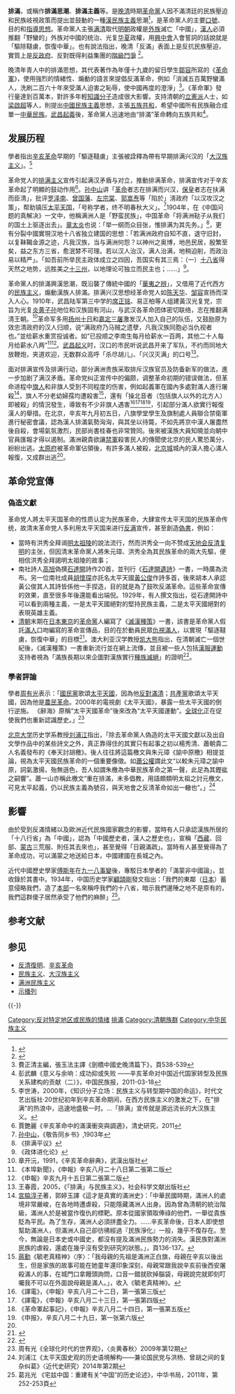 '''排滿'''，或稱作'''排滿思潮'''、'''排滿主義'''等。是[[清朝|晚清]]時期[[中華革命黨|革命黨]]人因不滿清廷的民族壓迫和民族岐視政策而提出並鼓動的一種[[漢民族主義|漢民族主義]]思潮<ref>{{Cite web |url=http://dangshi.people.com.cn/GB/151935/230642/230646/15701944.html |title=章开沅：“排满”与民族运动 |access-date=2018-03-11 |archive-date=2018-03-10 |archive-url=https://web.archive.org/web/20180310010357/http://dangshi.people.com.cn/GB/151935/230642/230646/15701944.html |dead-url=no }}</ref>，是革命黨人的主要[[口號|口號]]、目的和[[指導思想|指導思想]]。革命黨人主張[[满清|满清]]取代[[明朝|明朝]]政權是[[外族|外族]]滅亡「中國」，[[汉族|漢人]]必須推翻「野蠻的」外族对中國的统治、光复[[华夏|华夏]]政權，用[[興中會|興中會]]入會誓詞的話說就是「驅除韃虜，恢復中華」。也有說法指出，晚清「反滿」表面上是反抗民族壓迫，實質上是[[反政府|反政府]]、反對既得利益集團的[[階級鬥爭|階級鬥爭]] <ref name ="章健2014">{{cite web|author1=章健|title=满文朱批、满汉畛域———对欧立德的质疑|url=http://book.ifeng.com/special/detail_2014_07/04/134750_0.shtml|access-date=2018-03-11|archive-date=2021-02-23|archive-url=https://web.archive.org/web/20210223134333/http://book.ifeng.com/special/detail_2014_07/04/134750_0.shtml|dead-url=no}}</ref>。

晚清年青人中的排滿思想，其代表著作為年僅十九歲的留日學生[[鄒容|鄒容]]所寫的《[[革命軍|革命軍]]》，使用強烈的情緒性、煽動的語言來提倡反滿革命，例如「消滅五百萬野蠻滿人，洗刷二百六十年來受滿人迫害之恥辱，使中國再度的澄淨」<ref>費正清主編，張玉法主譯《劍橋中國史晚清篇下》，頁538-539</ref>。《革命軍》發行量達到百萬本，對許多年輕[[知識分子|知識分子]]造成很大影響。支持清朝的[[立憲派|立憲派]]人士，如[[梁啟超|梁啟超]]等人，則提出[[中國民族主義|中國民族主義]]思想，主張[[五族共和|五族共和]]，希望中國所有民族融合成單一[[中華民族|中華民族]]。[[武昌起義|武昌起義]]後，革命黨人迅速地由“排滿”革命轉向五族共和<ref>彭武麟《意义与余响：成功抑或失败 ——辛亥革命对中国近代国家转型及民族关系建构的贡献（二）》，中国民族报，2011-03-18</ref>。

== 发展历程 ==

學者指出[[辛亥革命|辛亥革命]]早期的「驅逐韃虜」主張被詮釋為帶有早期排满兴汉的「[[大汉族主义|大汉族主义]]」。<ref>李世涛，2000年，《知识分子立场：民族主义与转型期中国的命运》，时代文艺出版社‧20世纪初年到辛亥革命期间，在西方民族主义的激发之下，在"排满"的热浪中，迅速地盛极一时。...「排满」宣传就是源远流长的大汉族主义。</ref>

革命党人的[[排满主义|排满主义]]宣传引起满汉矛盾与对立，推動排满革命，排满宣传对于辛亥革命起了明顯的鼓动作用<ref name="#1">賈艷麗《辛亥革命中的滿漢衝突與調適》，清史研究，2011</ref>。[[孙中山|孙中山]]讲「[[革命|革命]]者志在排满而兴汉，[[保皇|保皇]]者志在扶满而臣清」，批评[[罗泽南|罗泽南]]、[[曾国藩|曾国藩]]、[[左宗棠|左宗棠]]、[[郭嵩焘|郭嵩焘]]等「陷於」淸政府「以汉攻汉之策」，帮助镇压[[太平天国|太平天国]]，「号称学者，终不明春秋大义」。<ref>[[孙中山|孙中山]]，《敬告同乡书》,1903年</ref>1904年，在《中国问题的真解决》一文中，他稱满洲人是「野蛮民族」，中国革命「将满洲鞑子从我们的国土上驱逐出去」。[[章太炎|章太炎]]也说：「举一纲而众目张，惟排满为其先务。」<ref>《排满平议》</ref>，更有分裂中國實現汉地十八省独立建国的思想：「若满洲政府自知不直，退守旧封，以复靺鞨金源之迹，凡我汉族，当与满洲何怨？以神州之奥博，地邑民居，殷繁至矣，益之东方三省，愈泯棼不可理。若以汉人治汉，满人治满，地稍迫削，而政治易以精严」。「如吾前所举民主政体成立之四因，吾国实有其三焉：（一）[[十八行省|十八省]]得天然之地势，远胜美之[[北美十三州|十三州]]，以地理论可独立而民主也；……」<ref>《政体进化论》</ref>。

革命黨人的排滿興漢思潮，既沿襲了傳統中國的「[[華夷之辨|華夷之辨]]」，又借用了近代西方的[[民族主义|民族主义]]，煽動漢族人排滿。排满兴汉思想经革命党人如[[陈天华|陈天华]]、[[邹容|邹容]]宣扬而深入人心。1910年，武昌陆军第三中学的[[席正铭|席正铭]]、易正柏等人组建黃汉光复党，宗旨为光复[[炎黄子孙|炎黄子孙]]地位和汉族固有河山，与武汉各革命团体密切联络，志在推翻满清王朝。<ref>章开沅，1991，《辛亥革命辭典》，武漢出版社</ref>革命军多用[[扬州十日|扬州十日]]和[[嘉定三屠|嘉定三屠]]激发汉人加入自己的队伍，又鼓励原为效忠清政府的汉人归顺，说“满政府乃马贼之遗孽，凡我汉族同胞必当仇视者也。”並给薪水重赏投诚者。如“已投顺之李南生每月给薪水一百两，其他二十人每月给薪水八两”<ref>《本埠新聞》，《申報》辛亥八月二十八日第二張第二版</ref><ref>《申報》辛亥九月十五日第二張第二版</ref>。[[武昌起义|武昌起义]]时，汉口的市民听说武昌开来了军队，不约而同地大放鞭炮，夹道欢迎，无数群众高呼「杀尽胡儿」、「兴汉灭满」的口号<ref>王春霞，2005，《「排满」与民族主义》，社会科学文献出版社</ref>。

面对排满宣传及排满行动，部分满洲贵族采取排斥汉族官员及防备新军的做法，進一步加剧了满汉矛盾。革命党纠正宣传中的偏颇，调整革命初期的错误做法，但革命进程中[[旗人|旗人]]和非旗人受到不同程度的伤害，例如起義軍在國內多處對滿人進行屠殺<ref>[[宮脇淳子|宮脇淳子]]著，郭婷玉譯《這才是真實的滿洲史》：「中華民國時期，滿洲人的處境非常嚴峻，在各地時遭虐殺，只能隱藏滿洲人出身。因為曾為清朝的統治階級，滿洲人於是被當作復仇的標靶。原本從國家領取俸祿的他們，一舉從貴族貶為平民。為了生存，滿洲人必須拼盡全力。……辛亥革命後，日本人即使想幫助滿洲人，但滿洲人自己卻彷彿經過『民族淨化』一般，幾乎不復存在。至今，無論是日本史或中國史，都沒有提及滿洲民族勢力的消失。漢民族對滿洲民族的虐殺，還處在幾乎沒有受到研究的狀態。」，頁136-137。</ref>，旗人不分老幼婦孺均遭殺害<ref>[[蔣勳|蔣勳]]《毓老真精神》〈序〉：「我母親的先祖是滿洲正白旗，母親在辛亥以後出生，但是家族的故事可能在她童年還印象深刻，母親常跟我說辛亥前後西安屠殺滿人的事，在城門口拿饅頭詢問，口音一錯就砍掉腦袋，母親說完就即刻叮囑我不可以在外面說母親是滿人。」，收入《毓老真精神》。</ref>，還有「操北音者（包括旗人以外的北方人）即被殺」的情況發生，導致有不少非旗人遇害<ref>《譯電》，《申報》辛亥八月二十二日，第一張第三版</ref><ref>《譯電》，《申報》辛亥八月二十三日，第一張第四版</ref><ref>《革命軍起事記》，《申報》辛亥八月二十四日，第一張第五版</ref><ref>《申报》，辛亥八月二十九日，第一张第六版</ref>，引起部分滿人欲實行報復漢人的舉措。在北京，辛亥年九月初五日，八旗學堂學生及旗制處人員聯合禁衛軍進行秘密會議，認為漢人排滿氣勢洶洶，與其坐以待斃，不如先將京中漢人屠盡然後自殺，會場氣氛激烈，民部尚書桂春也非常贊同。後來被漢族大員知曉並向朝中官員匯報才得以遏制。滿洲親貴欲讓[[禁軍|禁軍]]殺害民人的傳聞使北京的民人驚恐萬分，紛紛出逃。[[太原府|太原府]]被革命軍佔領後，有許多滿人被殺，[[北京城|北京城]]城內的漢人擔心滿人報復，又成群出逃<ref name="#1"/>。

== 革命党宣傳 ==

===偽造文獻===
革命党人將太平天国革命的性质认定为民族革命，大肆宣传太平天国的民族革命传统，故清末革命党人多利用太平天国来进行[[反满|反满]]宣传，甚至創造[[偽書|偽書]]，例如：

*當時有洪秀全拜谒[[明太祖陵|明太祖陵]]的說法流行，然而洪秀全一向不赞成[[天地会|天地会]][[反清复明|反清复明]]的主张，但因清末革命黨人將朱元璋、洪秀全為其民族革命的兩大先驅，便相信洪秀全拜謁明太祖陵的故事；
*南社詩人[[高旭|高旭]]偽撰[[石達開|石達開]]詩作20首，並刊行《[[石達開遺詩|石達開遺詩]]》一書，一時廣為流布。另一位南社成員[[胡懷琛|胡懷琛]]亦託名太平天國[[黃公俊|黃公俊]]作詩多首，後來胡本人承認黃公俊其人其詩皆係他一手捏造，目的就是為了鼓吹反滿革命。這些革命宣傳的效果，直至很多年後還能看出端倪。1929年，有人撰文指出，從石達開詩中可以看到兩種主義，一是太平天國絕對的堅持民族主義，二是太平天國絕對的表現英雄主義。
*[[清朝|清朝]]末期在[[日本|日本]][[東京|東京]]的[[中華革命黨|革命黨]]人編寫了《[[滅漢種策|滅漢種策]]》一書，該書是革命黨人假託[[滿人|滿人]]口吻編寫的革命宣傳品，目的在於動員民眾[[排滿|仇視滿人]]，以實現「驅逐韃虜，恢復中華」的目標<ref name = "紀念">{{cite journal|title=《孙逸仙演说》与《灭汉种策》|url=http://jds.cssn.cn/webpic/web/jdsww/UploadFiles/upload/201011041308124524.pdf|editor=中国社会科学院近代史研究所|journal=《紀念孫中山誕辰140 周年國際學術研討會論文集》|volume=上|date=2009|publisher=社会科学文献出版社|isbn=9787509710715|page=111-135|access-date=2018-04-04|archive-date=2018-04-01|archive-url=https://web.archive.org/web/20180401004005/http://jds.cssn.cn/webpic/web/jdsww/UploadFiles/upload/201011041308124524.pdf|dead-url=no}}</ref>。澳大利亚汉学教授[[凯大熊|凯大熊]]指出，在清朝滅亡一個世紀後，《滅漢種策》一書重新流行並在網上流傳，並且被一些人包括[[漢服運動|漢服運動]]支持者視為「滿族長期以來企圖對漢族實行[[種族滅絕|種族滅絕]]」的證明<ref name="kc2017">{{cite book|author1=Kevin Carrico|title=The Great Han: Race, Nationalism, and Tradition in China Today|date=2017|publisher=Univ of California Press|isbn=9780520295506|page=134-135}}</ref>。

===學者評論===
學者[[周有光|周有光]]表示：「[[國民黨|國民黨]]歌頌[[太平天國|太平天國]]，因為他[[反滿|反對滿清]]；[[共產黨|共產黨]]歌頌太平天國，因為他是[[農民革命|農民革命]]。2000年的電視劇《太平天國》，暴露一些太平天國的倒行逆施。 《辭海》原稱“太平天國革命”後來改為“太平天國運動”。[[全球化|全球化]]正在促使我們也重新認識歷史。」<ref>周有光《全球化时代的世界观》，〈炎黄春秋〉2009年第12期</ref>

[[北京大学|北京大学]]历史学系教授[[刘浦江|刘浦江]]指出，「除去革命黨人偽造的太平天國文獻以及出自文學作品中的某些詩文之外，真正靠得住的其實只有起事之初以楊秀清、蕭朝貴二人名義發布的《奉天討胡檄》。後人往往將這篇檄文與朱元璋《諭中原檄》相提並論，視為太平天國民族革命的一個重要像徵。如[[蕭公權|蕭公權]]謂此文“以較朱元璋之諭中原，詞氣激揚，殆無遜色，吾人如謂朱檄為中華民族革命之第一聲，此足為其鏗谹之嗣響”。蕭一山亦稱此檄文“重在排滿，未多倡教，用語頗類明太祖之討元檄文，可見太平起義，仍以民族主義為號召，與天地會之反清革命如出一轍也”。」<ref name= "lau2014">刘浦江《太平天国史观的历史语境解构——兼论国民党与洪杨、曾胡之间的复杂纠葛》〈近代史研究〉2014年第2期</ref>

== 影響 ==

由於受到反滿情緒以及歐洲近代民族國家觀念的影響，當時有人只承認漢族所居的「十八行省」為「中國」，認為「中國歷史者，漢人之歷史也」，宣稱「[[西藏|西藏]]、回部、[[蒙古|蒙古]]三荒服、則任其去來也」，甚至覺得「日親滿疏」。當時有人甚至覺得為了革命成功，可以滿蒙之地送給日本，中國建國在長城之內。

近代中國歷史學家[[傅斯年|傅斯年]]在[[九一八事變|九一八事變]]後，專駁日本學者的「滿蒙非中國論」，並收錄於其書中。1934年，中国历史学家[[顧頡剛|顧頡剛]]發文指出：「我們的東鄰（[[日本|日本]]）蓄意侵略我們，造了[[中國本部|本部]]一名來稱呼我們的十八省，暗示我們邊陲之地不是原有的，我們這群傻子居然承受了他們的麻醉」<ref>葛兆光 《宅兹中国：重建有关“中国”的历史论述》，中华书局，2011年，第252-253頁</ref>。

== 参考文献 ==
{{Reflist}}

== 参见 ==
* [[反清復明|反清復明]]、[[辛亥革命|辛亥革命]] 
* [[民族主义|民族主义]]、[[大汉族主义|大汉族主义]]
* [[满洲民族主义|满洲民族主义]]
* [[示播列|示播列]]

{{-}}
{{反对特定地区或民族的情绪}}
{{孙中山}}

[[Category:反对特定地区或民族的情绪|Category:反对特定地区或民族的情绪]]
[[Category:排滿|]]
[[Category:清朝族群|Category:清朝族群]]
[[Category:中华民族主义|Category:中华民族主义]]